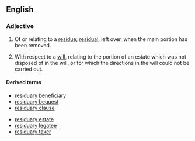 ==English==
===Adjective===
{{en-adj}}
# Of or relating to a [[residue]]; [[residual]]; left over, when the main portion has been removed.
# {{law}} With respect to a [[will]], relating to the portion of an estate which was not disposed of in the will, or for which the directions in the will could not be carried out.

====Derived terms====
{{top2}}
*[[residuary beneficiary]]
*[[residuary bequest]]
*[[residuary clause]]
{{mid2}}
*[[residuary estate]]
*[[residuary legatee]]
*[[residuary taker]]
{{bottom}}